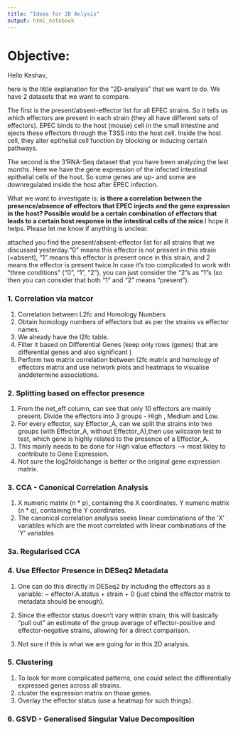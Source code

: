 ```yaml
---
title: "Ideas for 2D Anlysis"
output: html_notebook
---
```

# Objective:

Hello Keshav,

here is the little explanation for the “2D-analysis” that we want to do. We have 2 datasets that we want to compare.

The first is the present/absent-effector list for all EPEC strains. So it tells us which effectors are present in each strain (they all have different sets of effectors). EPEC binds to the host (mouse) cell in the small intestine and ejects these effectors through the T3SS into the host cell. Inside the host cell, they alter epithelial cell function by blocking or inducing certain pathways.

The second is the 3’RNA-Seq dataset that you have been analyzing the last months. Here we have the gene expression of the infected intestinal epithelial cells of the host. So some genes are up- and some are downregulated inside the host after EPEC infection.

What we want to investigate is: **is there a correlation between the presence/absence of effectors that EPEC injects and the gene expression in the host? Possible would be a certain combination of effectors that leads to a certain host response in the intestinal cells of the mice**.I hope it helps. Please let me know if anything is unclear.

attached you find the present/absent-effector list for all strains that we discussed yesterday.“0” means this effector is not present in this strain (=absent), “1” means this effector is present once in this strain, and 2 means the effector is present twice.In case it’s too complicated to work with “three conditions” (“0”, “1”, “2”), you can just consider the “2”s as “1”s (so then you can consider that both “1” and “2” means “present”).


### 1. Correlation via matcor

1. Correlation between L2fc and Homology Numbers
2. Obtain homology numbers of effectors but as per the strains vs effector names.
3. We already have the l2fc table. 
4. Filter it based on Differential Genes (keep only rows (genes) that are differential genes and also significant )
5. Perform two matrix correlation between l2fc matrix and homology of effectors matrix and use network plots and heatmaps to visualise anddetermine associations.


### 2. Splitting based on effector presence

1. From the net_eff column, can see that only 10 effectors are mainly present. Divide the effectors into 3 groups - High , Medium and Low. 
2. For every effector, say Effector_A, can we split the strains into two groups (with Effector_A, without Effector_A),then use wilcoxon test to test, which gene is highly related to the presence of a Effector_A.
3. This mainly needs to be done for High value effectors --> most likley to contribute to Gene Expression.
4. Not sure the log2foldchange is better or the original gene expression matrix.

### 3. CCA - Canonical Correlation Analysis
1. X numeric matrix (n * p), containing the X coordinates. Y numeric matrix (n * q), containing the Y coordinates.
2. The canonical correlation analysis seeks linear combinations of the ’X’ variables which are the most
correlated with linear combinations of the ’Y’ variables

### 3a. Regularised CCA

### 4. Use Effector Presence in DESeq2 Metadata

1. One can do this directly in DESeq2 by including the effectors as a variable: ~ effector.A.status + strain + 0 (just cbind the effector matrix to metadata should be enough). 

2. Since the effector status doesn't vary within strain, this will basically "pull out" an estimate of the group average of effector-positive and effector-negative strains, allowing for a direct comparison.

3. Not sure if this is what we are going for in this 2D analysis. 

### 5. Clustering

1. To look for more complicated patterns, one could select the differentially expressed genes across all strains.
2. cluster the expression matrix on those genes.
3. Overlay the effector status (use a heatmap for such things).

### 6. GSVD - Generalised Singular Value Decomposition
